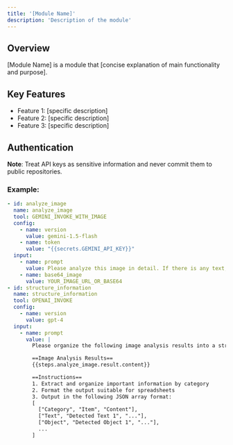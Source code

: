 ```yaml
---
title: '[Module Name]'
description: 'Description of the module'
---
```



## Overview
[Module Name] is a module that [concise explanation of main functionality and purpose].

## Key Features
- Feature 1: [specific description]
- Feature 2: [specific description]
- Feature 3: [specific description]


## Authentication

**Note**: Treat API keys as sensitive information and never commit them to public repositories.

### Example:
```yaml
- id: analyze_image
  name: analyze_image
  tool: GEMINI_INVOKE_WITH_IMAGE
  config:
    - name: version
      value: gemini-1.5-flash
    - name: token
      value: "{{secrets.GEMINI_API_KEY}}"
  input:
    - name: prompt
      value: Please analyze this image in detail. If there is any text, extract it as well. Please provide as much detail as possible.
    - name: base64_image
      value: YOUR_IMAGE_URL_OR_BASE64
- id: structure_information
  name: structure_information
  tool: OPENAI_INVOKE
  config:
    - name: version
      value: gpt-4
  input:
    - name: prompt
      value: |
        Please organize the following image analysis results into a structured format.

        ==Image Analysis Results==
        {{steps.analyze_image.result.content}}

        ==Instructions==
        1. Extract and organize important information by category
        2. Format the output suitable for spreadsheets
        3. Output in the following JSON array format:
        [
          ["Category", "Item", "Content"],
          ["Text", "Detected Text 1", "..."],
          ["Object", "Detected Object 1", "..."],
          ...
        ]
```
